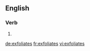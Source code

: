 ==English==

===Verb===
{{head|en}}

# {{en-third-person singular of|exfoliate}}

[[de:exfoliates]]
[[fr:exfoliates]]
[[vi:exfoliates]]